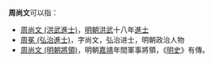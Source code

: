 '''周尚文'''可以指：
* [[周尚文_(洪武進士)|周尚文 (洪武進士)]]，[[明朝|明朝]][[洪武|洪武]]十八年[[進士|進士]]
* [[周冕_(弘治進士)|周冕 (弘治進士)]]，字尚文，弘治进士，明朝政治人物
* [[周尚文_(明朝將領)|周尚文 (明朝將領)]]，明朝[[嘉靖|嘉靖]]年間軍事將領，《[[明史|明史]]》有傳。

{{disambig|Cat=三字周姓人名消歧義|shang}}
